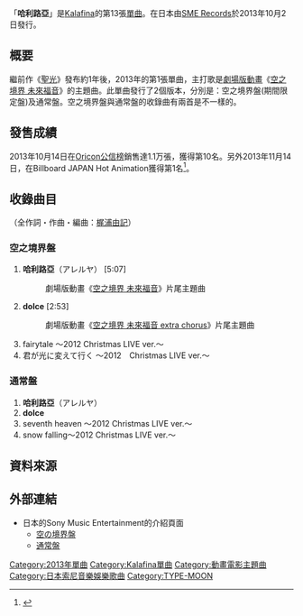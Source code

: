 {{About|Kalafina的單曲「アレルヤ」||哈利路亞}}
{{Infobox Single 
| Name            = 哈利路亞
| Artist          = [[Kalafina|Kalafina]]
| Cover           = 
| Cover Size      = 
| Album           =  
| A-side          = 哈利路亞
| B-side          = dolce
| Released        = 2013年10月2日
| Format          = 
| Recorded        =
| Genre           = [[J-POP|J-POP]]（[[動畫歌曲|動畫歌曲]]）
| Length          = 
| Label           = [[SME_Records|SME Records]]<br/>SECL-1391（空の境界盤）<br/>SECL-1390（通常盤）
| Writer          = [[梶浦由記|梶浦由記]]
| Producer        =
| Certification   =
| Chart position  = *週間10位<small>（Oricon）</small>
*日間7位<small>（Oricon）</small>
*登場回数1回<small>（Oricon）</small>
*20位<small>（Billboard JAPAN HOT 100）</small>
*10位<small>（Billboard JAPAN Hot Singles Sales）</small>
*1位<small>（Billboard JAPAN Hot Animation）</small>
*9位<small>（SoundScan JAPAN）</small>
| Last single     = [[聖光|聖光]]<br/>（2012年）
| This single     = '''哈利路亞'''<br/>（2013年）
| Next single     = -{zh-cn:[[你的银色庭院|你的银色庭院]]; zh-hk:[[你的銀色庭院|你的銀色庭院]]; zh-tw:[[銀色庭園|銀色庭園]];}-<br/>（2013年）
| Misc = 
}}
「'''哈利路亞'''」是[[Kalafina|Kalafina]]的第13張[[單曲|單曲]]。在日本由[[SME_Records|SME Records]]於2013年10月2日發行。

== 概要 ==
繼前作《[[聖光|聖光]]》發布約1年後，2013年的第1張單曲，主打歌是[[劇場版動畫|劇場版動畫]]《[[空之境界_未來福音|空之境界 未來福音]]》的主題曲。此單曲發行了2個版本，分別是：空之境界盤(期間限定盤)及通常盤。空之境界盤與通常盤的收錄曲有兩首是不一樣的。

== 發售成績 ==
2013年10月14日在[[Oricon公信榜|Oricon公信榜]]銷售達1.1万張，獲得第10名。另外2013年11月14日，在Billboard JAPAN Hot Animation獲得第1名<ref>{{Cite web|date=2013-10-09|url=http://www.billboard-japan.com/d_news/detail/15592|title=Kalafina以『空之境界』最新作主題曲堂堂正正地獲得首位|work=|author=|publisher=[[ビルボード|Billboard JAPAN HOT 100]]|accessdate=2013-10-09|archive-date=2019-06-15|archive-url=https://web.archive.org/web/20190615081050/http://www.billboard-japan.com/d_news/detail/15592|dead-url=no}}</ref>。

== 收錄曲目 ==
（全作詞・作曲・編曲：[[梶浦由記|梶浦由記]]）
=== 空之境界盤 ===
# '''哈利路亞'''（アレルヤ） [5:07]
#: 劇場版動畫《[[空之境界_未來福音|空之境界 未來福音]]》片尾主題曲
# '''dolce''' [2:53]
#: 劇場版動畫《[[空之境界_未來福音|空之境界 未來福音 extra chorus]]》片尾主題曲
# fairytale ～2012 Christmas LIVE ver.～
# 君が光に変えて行く ～2012　Christmas LIVE ver.～

=== 通常盤 ===
# '''哈利路亞'''（アレルヤ） 
# '''dolce''' 
# seventh heaven ～2012 Christmas LIVE ver.～
# snow falling～2012 Christmas LIVE ver.～

== 資料來源 ==
{{Reflist}}

== 外部連結 ==
* 日本的Sony Music Entertainment的介紹頁面
** [http://www.sonymusic.co.jp/artist/kalafina/discography/SECL-1391 空の境界盤]{{Wayback|url=http://www.sonymusic.co.jp/artist/kalafina/discography/SECL-1391 |date=20200319210653 }}
** [http://www.sonymusic.co.jp/artist/kalafina/discography/SECL-1390 通常盤]{{Wayback|url=http://www.sonymusic.co.jp/artist/kalafina/discography/SECL-1390 |date=20200319210657 }}

{{Kalafina}}
{{TYPE-MOON}}



[[Category:2013年單曲|Category:2013年單曲]]
[[Category:Kalafina單曲|Category:Kalafina單曲]]
[[Category:動畫電影主題曲|Category:動畫電影主題曲]]
[[Category:日本索尼音樂娛樂歌曲|Category:日本索尼音樂娛樂歌曲]]
[[Category:TYPE-MOON|Category:TYPE-MOON]]